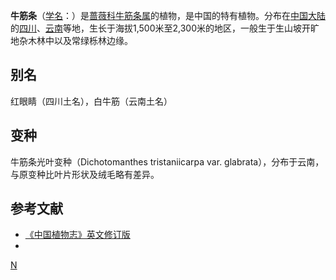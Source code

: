 {{Speciesbox
| genus = Dichotomanthus
| species = tristaniicarpa
| authority = 
| subdivision_ranks =[[变种|变种]]
| subdivision =
* 牛筋条 ''D. t.'' var. ''tristaniaecarpa''
* 牛筋条光叶变种 ''D. t.'' var. ''glabrata''
}}

'''牛筋条'''（[[学名|学名]]：{{lang|la|''Dichotomanthes tristaniicarpa''}}）是[[蔷薇科|蔷薇科]][[牛筋条属|牛筋条属]]的植物，是中国的特有植物。分布在[[中国大陆|中国大陆]]的[[四川|四川]]、[[云南|云南]]等地，生长于海拔1,500米至2,300米的地区，一般生于生山坡开旷地杂木林中以及常绿栎林边缘。

== 别名 ==
红眼睛（四川土名），白牛筋（云南土名）

== 变种 ==
牛筋条光叶变种（Dichotomanthes tristaniicarpa var. glabrata），分布于云南，与原变种比叶片形状及绒毛略有差异。

== 参考文献 ==
<div class="references-small">
* [http://www.efloras.org/florataxon.aspx?flora_id=2&taxon_id=242411007 《中国植物志》英文修订版] {{Wayback|url=http://www.efloras.org/florataxon.aspx?flora_id=2&taxon_id=242411007 |date=20160304114941 }}
* {{cite web| url =http://www.bioinfo.cn/db05/KmzwSpecies.php?action=view&id=19016| title =牛筋条（原变种）| work =《中国高等植物数据库全库》| publisher =中国科学院微生物研究所| author =昆明植物研究所| accessdate =2009-02-25| deadurl =yes| archiveurl =https://web.archive.org/web/20160305050423/http://www.bioinfo.cn/db05/KmzwSpecies.php?action=view&id=19016| archivedate =2016-03-05}}
</div>
{{Taxonbar|from=Q287434}}

[[Category:牛筋条属|N]]


{{植物小作品}}